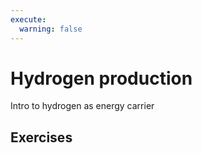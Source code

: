 ```yaml
---
execute:
  warning: false
---
```


# Hydrogen production {.unnumbered}

Intro to hydrogen as energy carrier

## Exercises